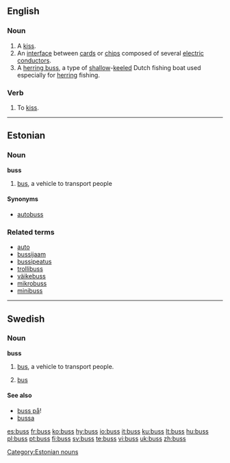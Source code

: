 {{see|bus}}
==English==

===Noun===
{{en-noun|es}}

# A [[kiss]].
# An [[interface]] between [[card]]s or [[chip]]s composed of several [[electric]] [[conductor]]s. {{alternative spelling of|[[bus]]}}
# A [[herring buss]], a type of [[shallow]]-[[keel]]ed Dutch fishing boat used especially for [[herring]] fishing.

===Verb===
{{en-verb|buss|es}}

# {{transitive}} To [[kiss]].

----

==Estonian==

===Noun===
'''buss'''

# [[bus]], a vehicle to transport people

====Synonyms====
*[[autobuss]]

===Related terms===
*[[auto]]
*[[bussijaam]]
*[[bussipeatus]]
*[[trollibuss]]
*[[väikebuss]]
*[[mikrobuss]]
*[[minibuss]]

[[Category:Estonian nouns]]

----

==Swedish==

===Noun===
{{sv-noun-reg-ar|sg-gen-indef=buss}}
'''buss''' {{c}} 

# [[bus]], a vehicle to transport people.
# {{computing|lang=sv}} [[bus]]

====See also====
*[[buss på]]!
*[[bussa]]

[[es:buss]]
[[fr:buss]]
[[ko:buss]]
[[hy:buss]]
[[io:buss]]
[[it:buss]]
[[ku:buss]]
[[lt:buss]]
[[hu:buss]]
[[pl:buss]]
[[pt:buss]]
[[fi:buss]]
[[sv:buss]]
[[te:buss]]
[[vi:buss]]
[[uk:buss]]
[[zh:buss]]